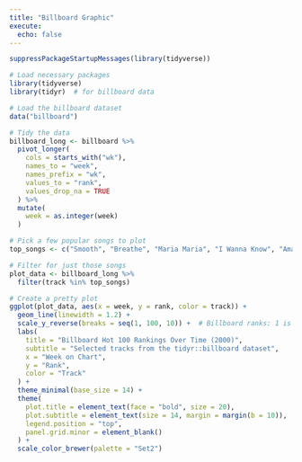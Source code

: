 ```yaml
---
title: "Billboard Graphic"
execute:
  echo: false
---
```


```r
suppressPackageStartupMessages(library(tidyverse))

```


```r

# Load necessary packages
library(tidyverse)
library(tidyr)  # for billboard data

# Load the billboard dataset
data("billboard")

# Tidy the data
billboard_long <- billboard %>%
  pivot_longer(
    cols = starts_with("wk"),
    names_to = "week",
    names_prefix = "wk",
    values_to = "rank",
    values_drop_na = TRUE
  ) %>%
  mutate(
    week = as.integer(week)
  )

# Pick a few popular songs to plot
top_songs <- c("Smooth", "Breathe", "Maria Maria", "I Wanna Know", "Amazed")

# Filter for just those songs
plot_data <- billboard_long %>%
  filter(track %in% top_songs)

# Create a pretty plot
ggplot(plot_data, aes(x = week, y = rank, color = track)) +
  geom_line(linewidth = 1.2) +
  scale_y_reverse(breaks = seq(1, 100, 10)) +  # Billboard ranks: 1 is best
  labs(
    title = "Billboard Hot 100 Rankings Over Time (2000)",
    subtitle = "Selected tracks from the tidyr::billboard dataset",
    x = "Week on Chart",
    y = "Rank",
    color = "Track"
  ) +
  theme_minimal(base_size = 14) +
  theme(
    plot.title = element_text(face = "bold", size = 20),
    plot.subtitle = element_text(size = 14, margin = margin(b = 10)),
    legend.position = "top",
    panel.grid.minor = element_blank()
  ) +
  scale_color_brewer(palette = "Set2")


```
